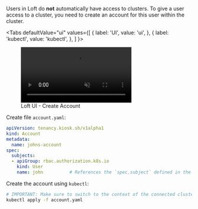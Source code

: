 
Users in Loft do **not** automatically have access to clusters. To give a user access to a cluster, you need to create an account for this user within the cluster.

<Tabs
  defaultValue="ui"
  values={[
    { label: 'UI', value: 'ui', },
    { label: 'kubectl', value: 'kubectl', },
  ]
}>
<TabItem value="ui">

<figure class="frame">
  <video controls loop autoplay="true" muted>
    <source src="/docs/media/ui/clusters/create-account.mp4" type="video/mp4" />
  </video>
  <figcaption>Loft UI - Create Account</figcaption>
</figure>

</TabItem>
<TabItem value="kubectl">

Create file `account.yaml`:
```yaml
apiVersion: tenancy.kiosk.sh/v1alpha1
kind: Account
metadata:
  name: johns-account
spec:
  subjects:
  - apiGroup: rbac.authorization.k8s.io
    kind: User
    name: john          # References the `spec.subject` defined in the User object
```

Create the account using `kubectl`:
```bash
# IMPORTANT: Make sure to switch to the context of the connected cluster!
kubectl apply -f account.yaml
```

</TabItem>
</Tabs>
